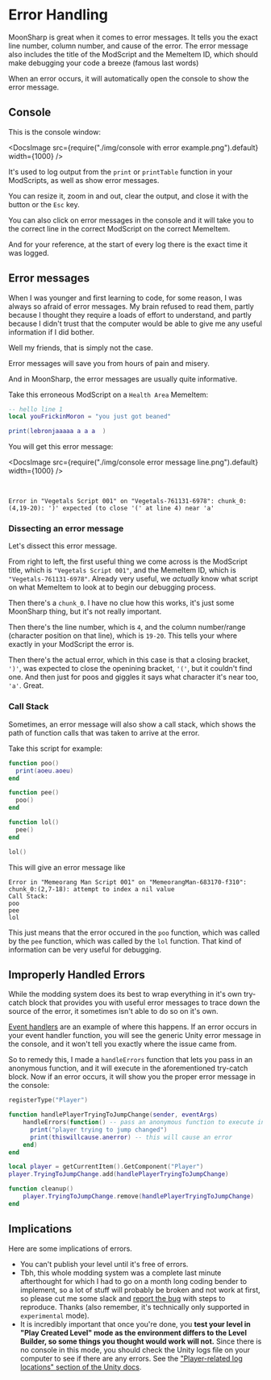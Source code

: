 
# Error Handling

MoonSharp is great when it comes to error messages. It tells you the exact line number, column number, and cause of the error. The error message also includes the title of the ModScript and the MemeItem ID, which should make debugging your code a breeze (famous last words)

When an error occurs, it will automatically open the console to show the error message.

## Console

This is the console window:

<DocsImage
  src={require("./img/console with error example.png").default}
  width={1000}
/>

It's used to log output from the `print` or `printTable` function in your ModScripts, as well as show error messages.

You can resize it, zoom in and out, clear the output, and close it with the button or the `Esc` key.

You can also click on error messages in the console and it will take you to the correct line in the correct ModScript on the correct MemeItem.

And for your reference, at the start of every log there is the exact time it was logged.

## Error messages

When I was younger and first learning to code, for some reason, I was always so afraid of error messages. My brain refused to read them, partly because I thought they require a loads of effort to understand, and partly because I didn't trust that the computer would be able to give me any useful information if I did bother.

Well my friends, that is simply not the case.

Error messages will save you from hours of pain and misery.

And in MoonSharp, the error messages are usually quite informative.

Take this erroneous ModScript on a `Health Area` MemeItem:

```lua
-- hello line 1
local youFrickinMoron = "you just got beaned"

print(lebronjaaaaa a a a  )
```

You will get this error message:

<DocsImage
  src={require("./img/console error message line.png").default}
  width={1000}
/>

<br />

```
Error in "Vegetals Script 001" on "Vegetals-761131-6978": chunk_0:(4,19-20): ')' expected (to close '(' at line 4) near 'a'
```

### Dissecting an error message

Let's dissect this error message.

From right to left, the first useful thing we come across is the ModScript title, which is `"Vegetals Script 001"`, and the MemeItem ID, which is `"Vegetals-761131-6978"`. Already very useful, we _actually_ know what script on what MemeItem to look at to begin our debugging process.

Then there's a `chunk_0`. I have no clue how this works, it's just some MoonSharp thing, but it's not really important.

Then there's the line number, which is `4`, and the column number/range (character position on that line), which is `19-20`.
This tells your where exactly in your ModScript the error is.

Then there's the actual error, which in this case is that a closing bracket, `')'`, was expected to close the openining bracket, `'('`, but it couldn't find one. And then just for poos and giggles it says what character it's near too, `'a'`. Great.

### Call Stack

Sometimes, an error message will also show a call stack, which shows the path of function calls that was taken to arrive at the error.

Take this script for example:

```lua
function poo()
  print(aoeu.aoeu)
end

function pee()
  poo()
end

function lol()
  pee()
end

lol()
```

This will give an error message like

```
Error in "Memeorang Man Script 001" on "MemeorangMan-683170-f310": chunk_0:(2,7-18): attempt to index a nil value
Call Stack:
poo
pee
lol
```

This just means that the error occured in the `poo` function, which was called by the `pee` function, which was called by the `lol` function. That kind of information can be very useful for debugging.

## Improperly Handled Errors

While the modding system does its best to wrap everything in it's own try-catch block that provides you with useful error messages to trace down the source of the error, it sometimes isn't able to do so on it's own.

[Event handlers](/docs/guides/events) are an example of where this happens. If an error occurs in your event handler function, you will see the generic Unity error message in the console, and it won't tell you exactly where the issue came from.

So to remedy this, I made a `handleErrors` function that lets you pass in an anonymous function, and it will execute in the aforementioned try-catch block. Now if an error occurs, it will show you the proper error message in the console:

```lua {4}
registerType("Player")

function handlePlayerTryingToJumpChange(sender, eventArgs)
    handleErrors(function() -- pass an anonymous function to execute in the try-catch block
      print("player trying to jump changed")
      print(thiswillcause.anerror) -- this will cause an error
    end)
end

local player = getCurrentItem().GetComponent("Player")
player.TryingToJumpChange.add(handlePlayerTryingToJumpChange)

function cleanup()
    player.TryingToJumpChange.remove(handlePlayerTryingToJumpChange)
end
```

## Implications

Here are some implications of errors.

- You can't publish your level until it's free of errors.
- Tbh, this whole modding system was a complete last minute afterthought for which I had to go on a month long coding bender to implement, so a lot of stuff will probably be broken and not work at first, so please cut me some slack and [report the bug](https://github.com/EthanSK/Ye-Olde-Meme-Game-2-Public/issues/new/choose) with steps to reproduce. Thanks (also remember, it's technically only supported in `experimental` mode).
- It is incredibly important that once you're done, you **test your level in "Play Created Level" mode as the environment differs to the Level Builder, so some things you thought would work will not.** Since there is no console in this mode, you should check the Unity logs file on your computer to see if there are any errors. See the ["Player-related log locations" section of the Unity docs](https://docs.unity3d.com/Manual/LogFiles.html).
